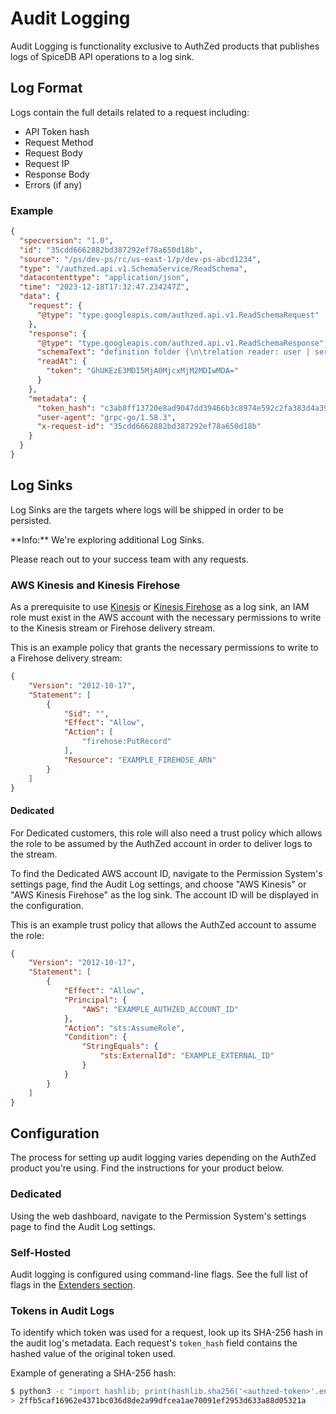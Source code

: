 
# Audit Logging

Audit Logging is functionality exclusive to AuthZed products that publishes logs of SpiceDB API operations to a log sink.

## Log Format

Logs contain the full details related to a request including:

- API Token hash
- Request Method
- Request Body
- Request IP
- Response Body
- Errors (if any)

### Example

```json
{
  "specversion": "1.0",
  "id": "35cdd6662882bd387292ef78a650d18b",
  "source": "/ps/dev-ps/rc/us-east-1/p/dev-ps-abcd1234",
  "type": "/authzed.api.v1.SchemaService/ReadSchema",
  "datacontenttype": "application/json",
  "time": "2023-12-18T17:32:47.234247Z",
  "data": {
    "request": {
      "@type": "type.googleapis.com/authzed.api.v1.ReadSchemaRequest"
    },
    "response": {
      "@type": "type.googleapis.com/authzed.api.v1.ReadSchemaResponse",
      "schemaText": "definition folder {\n\trelation reader: user | service\n\tpermission read = reader\n}\n\ndefinition resource {\n\trelation reader: user | service\n\tpermission read = reader\n}\n\ndefinition service {}\n\ndefinition user {}",
      "readAt": {
        "token": "GhUKEzE3MDI5MjA0MjcxMjM2MDIwMDA="
      }
    },
    "metadata": {
      "token_hash": "c3ab8ff13720e8ad9047dd39466b3c8974e592c2fa383d4a3960714caef0c4f2",
      "user-agent": "grpc-go/1.58.3",
      "x-request-id": "35cdd6662882bd387292ef78a650d18b"
    }
  }
}
```

## Log Sinks

Log Sinks are the targets where logs will be shipped in order to be persisted.

<Callout type="info">
  **Info:**
  We're exploring additional Log Sinks.

  Please reach out to your success team with any requests.
</Callout>

### AWS Kinesis and Kinesis Firehose

As a prerequisite to use [Kinesis] or [Kinesis Firehose] as a log sink, an IAM role must exist in the AWS account
with the necessary permissions to write to the Kinesis stream or Firehose delivery stream.

This is an example policy that grants the necessary permissions to write to a Firehose delivery stream:

```json
{
    "Version": "2012-10-17",
    "Statement": [
        {
            "Sid": "",
            "Effect": "Allow",
            "Action": [
                "firehose:PutRecord"
            ],
            "Resource": "EXAMPLE_FIREHOSE_ARN"
        }
    ]
}
```

[Kinesis]: https://aws.amazon.com/kinesis
[Kinesis Firehose]: https://docs.aws.amazon.com/firehose/latest/dev/what-is-this-service.html

#### Dedicated

For Dedicated customers, this role will also need a trust policy which allows the role to be assumed by the AuthZed account
in order to deliver logs to the stream.

To find the Dedicated AWS account ID, navigate to the Permission System's settings page, find the Audit Log settings,
and choose "AWS Kinesis" or "AWS Kinesis Firehose" as the log sink.
The account ID will be displayed in the configuration.

This is an example trust policy that allows the AuthZed account to assume the role:

```json
{
    "Version": "2012-10-17",
    "Statement": [
        {
            "Effect": "Allow",
            "Principal": {
                "AWS": "EXAMPLE_AUTHZED_ACCOUNT_ID"
            },
            "Action": "sts:AssumeRole",
            "Condition": {
                "StringEquals": {
                    "sts:ExternalId": "EXAMPLE_EXTERNAL_ID"
                }
            }
        }
    ]
}
```

## Configuration

The process for setting up audit logging varies depending on the AuthZed product you're using.
Find the instructions for your product below.

### Dedicated

Using the web dashboard, navigate to the Permission System's settings page to find the Audit Log settings.

### Self-Hosted

Audit logging is configured using command-line flags.
See the full list of flags in the [Extenders section](extenders#flags).

### Tokens in Audit Logs

To identify which token was used for a request, look up its SHA-256 hash in the audit log's metadata.
Each request's `token_hash` field contains the hashed value of the original token used.

Example of generating a SHA-256 hash:

```bash
$ python3 -c "import hashlib; print(hashlib.sha256('<authzed-token>'.encode()).hexdigest())"
> 2ffb5caf16962e4371bc036d8de2a99dfcea1ae70091ef2953d633a88d05321a
```
